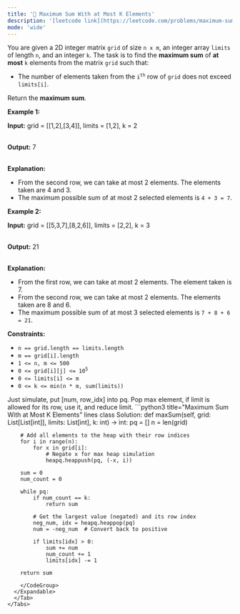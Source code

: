 ```yaml
---
title: '🧀 Maximum Sum With at Most K Elements'
description: '[leetcode link](https://leetcode.com/problems/maximum-sum-with-at-most-k-elements/description/)'
mode: 'wide'
---
```

<Tabs>
  <Tab title="Question" icon="circle-question" iconType="regular">
    <Card>
      <p data-pm-slice="1 3 []">You are given a 2D integer matrix <code>grid</code> of size <code>n x m</code>, an integer array <code>limits</code> of length <code>n</code>, and an integer <code>k</code>. The task is to find the <strong>maximum sum</strong> of <strong>at most</strong> <code>k</code> elements from the matrix <code>grid</code> such that:</p>  <ul data-spread="false">  <li>  <p>The number of elements taken from the <code>i<sup>th</sup></code> row of <code>grid</code> does not exceed <code>limits[i]</code>.</p>  </li> </ul>  <p data-pm-slice="1 1 []">Return the <strong>maximum sum</strong>.</p>   <p><strong class="example">Example 1:</strong></p>  <div class="example-block"> <p><strong>Input:</strong> <span class="example-io">grid = [[1,2],[3,4]], limits = [1,2], k = 2</span></p>  <p><br/> <strong>Output:</strong> <span class="example-io">7</span></p>  <p><br/> <strong>Explanation:</strong></p>  <ul>  <li>From the second row, we can take at most 2 elements. The elements taken are 4 and 3.</li>  <li>The maximum possible sum of at most 2 selected elements is <code>4 + 3 = 7</code>.</li> </ul> </div>  <p><strong class="example">Example 2:</strong></p>  <div class="example-block"> <p><strong>Input:</strong> <span class="example-io">grid = [[5,3,7],[8,2,6]], limits = [2,2], k = 3</span></p>  <p><br/> <strong>Output:</strong> <span class="example-io">21</span></p>  <p><br/> <strong>Explanation:</strong></p>  <ul>  <li>From the first row, we can take at most 2 elements. The element taken is 7.</li>  <li>From the second row, we can take at most 2 elements. The elements taken are 8 and 6.</li>  <li>The maximum possible sum of at most 3 selected elements is <code>7 + 8 + 6 = 21</code>.</li> </ul> </div>   <p><strong>Constraints:</strong></p>  <ul>  <li><code>n == grid.length == limits.length</code></li>  <li><code>m == grid[i].length</code></li>  <li><code>1 &lt;= n, m &lt;= 500</code></li>  <li><code>0 &lt;= grid[i][j] &lt;= 10<sup>5</sup></code></li>  <li><code>0 &lt;= limits[i] &lt;= m</code></li>  <li><code>0 &lt;= k &lt;= min(n * m, sum(limits))</code></li> </ul> 
    </Card>
  </Tab>
  <Tab title="Solution" icon="lightbulb" iconType="regular" >
    <Card>
      Just simulate, put [num, row_idx] into pq. Pop max element, if limit is allowed for its row, use it, and reduce limit. 
    </Card>
  <Expandable title="code">
    <CodeGroup dropdown>
```python3 title="Maximum Sum With at Most K Elements" lines
class Solution:
    def maxSum(self, grid: List[List[int]], limits: List[int], k: int) -> int:
        pq = []
        n = len(grid)
        
        # Add all elements to the heap with their row indices
        for i in range(n):
            for x in grid[i]:
                # Negate x for max heap simulation
                heapq.heappush(pq, (-x, i))
        
        sum = 0
        num_count = 0
        
        while pq:
            if num_count == k:
                return sum
                
            # Get the largest value (negated) and its row index
            neg_num, idx = heapq.heappop(pq)
            num = -neg_num  # Convert back to positive
            
            if limits[idx] > 0:
                sum += num
                num_count += 1
                limits[idx] -= 1
                
        return sum
```
    </CodeGroup>
  </Expandable>
  </Tab>
</Tabs>